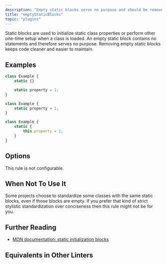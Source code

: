 ```yaml
---
description: "Empty static blocks serve no purpose and should be removed for cleaner code."
title: "emptyStaticBlocks"
topic: "plugins"
---
```



<RuleSummary plugin="ts" rule="emptyStaticBlocks" />

Static blocks are used to initialize static class properties or perform other one-time setup when a class is loaded.
An empty static block contains no statements and therefore serves no purpose.
Removing empty static blocks keeps code cleaner and easier to maintain.

## Examples

<Tabs>
<TabItem label="❌ Incorrect">

```ts
class Example {
	static {}

	static property = 1;
}
```

</TabItem>
<TabItem label="✅ Correct">

```ts
class Example {
	static property = 1;
}
```

```ts
class Example {
	static {
		this.property = 1;
	}
}
```

</TabItem>
</Tabs>

## Options

This rule is not configurable.

## When Not To Use It

Some projects choose to standardize some classes with the same static blocks, even if those blocks are empty.
If you prefer that kind of strict stylistic standardization over conciseness then this rule might not be for you.

## Further Reading

- [MDN documentation: static initialization blocks](https://developer.mozilla.org/en-US/docs/Web/JavaScript/Reference/Classes/Static_initialization_blocks)

## Equivalents in Other Linters

<RuleEquivalents pluginId="ts" ruleId="emptyStaticBlocks" />
